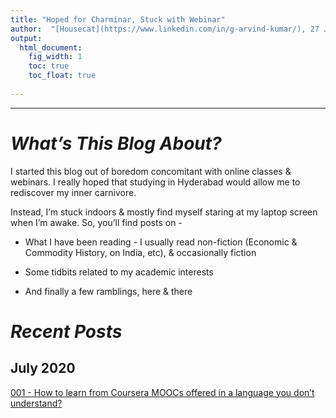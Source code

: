 ```yaml
---
title: "Hoped for Charminar, Stuck with Webinar"
author:  "[Housecat](https://www.linkedin.com/in/g-arvind-kumar/), 27 July 2020"
output:
  html_document: 
    fig_width: 1
    toc: true
    toc_float: true
  
---
```


----

# ***What's This Blog About?***

I started this blog out of boredom concomitant with online classes & webinars. I really hoped that studying in Hyderabad would allow me to rediscover my inner carnivore. 

Instead, I'm stuck indoors & mostly find myself staring at my laptop screen when I'm awake. So, you'll find posts on -

- What I have been reading - I usually read non-fiction (Economic & Commodity History, on India, etc), & occasionally fiction

- Some tidbits related to my academic interests

- And finally a few ramblings, here & there

# ***Recent Posts***

## July 2020

[001 - How to learn from Coursera MOOCs offered in a language you don't understand?](https://octaveone.github.io/mwb/coursera_language_fix.html)



